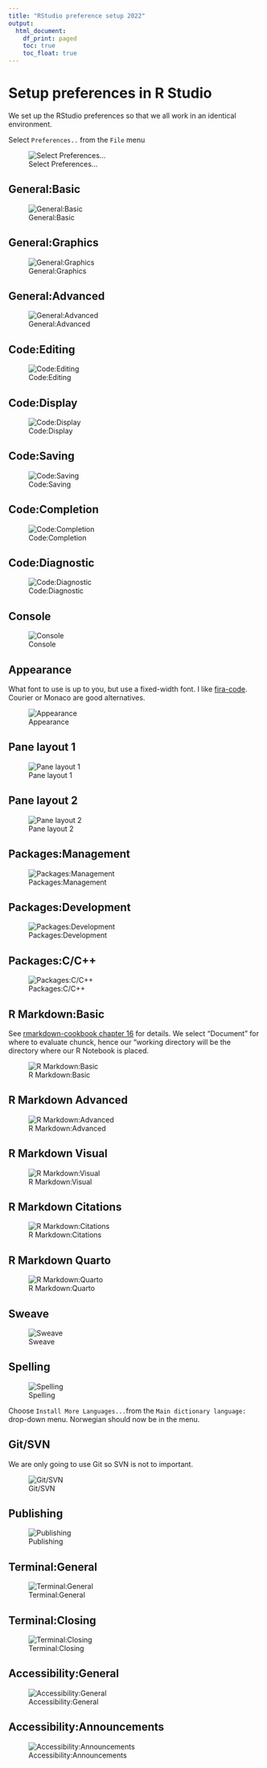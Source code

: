 ```yaml
---
title: "RStudio preference setup 2022"
output:
  html_document:
    df_print: paged
    toc: true
    toc_float: true
---
```


# Setup preferences in R Studio

We set up the RStudio preferences so that we all work in an identical environment.

Select `Preferences..` from the `File` menu

![Select Preferences...](ps0.png)

## General:Basic

![General:Basic](General-Basic.png)

## General:Graphics

![General:Graphics](General-Graphics.png)

## General:Advanced

![General:Advanced](General-Advanced.png)

## Code:Editing

![Code:Editing](Code-Editing.png)

## Code:Display

![Code:Display](Code-Display.png)

## Code:Saving

![Code:Saving](Code-Saving.png)

## Code:Completion

![Code:Completion](Code-Completion.png)

## Code:Diagnostic

![Code:Diagnostic](Code-Diagnostic.png)

## Console

![Console](Console.png)

## Appearance

What font to use is up to you, but use a fixed-width font.
I like [fira-code](https://www.fontsquirrel.com/fonts/fira-code).
Courier or Monaco are good alternatives.

![Appearance](Appearance.png)

## Pane layout 1

![Pane layout 1](Pane-Layout-1.png)

## Pane layout 2

![Pane layout 2](Pane-Layout-2.png)

## Packages:Management

![Packages:Management](Packages-Management.png)

## Packages:Development

![Packages:Development](Packages-Development.png) 

## Packages:C/C++

![Packages:C/C++](Packages-Development-c.png)

## R Markdown:Basic

See [rmarkdown-cookbook chapter 16](https://bookdown.org/yihui/rmarkdown-cookbook/working-directory.html) for details.
We select "Document" for where to evaluate chunck, hence our "working directory will be the directory where our R Notebook is placed.

![R Markdown:Basic](R-Markdown-Basic.png)

## R Markdown Advanced

![R Markdown:Advanced](R-Markdown-Advanced.png)

## R Markdown Visual

![R Markdown:Visual](R-Markdown-Visual.png)

## R Markdown Citations

![R Markdown:Citations](R-Markdown-Citations.png)

## R Markdown Quarto

![R Markdown:Quarto](R-Markdown-Quarto.png)

## Sweave

![Sweave](Sweave.png)

## Spelling

![Spelling](Spelling.png)

Choose `Install More Languages...`from the `Main dictionary language:` drop-down menu.
Norwegian should now be in the menu.

## Git/SVN

We are only going to use Git so SVN is not to important.

![Git/SVN](Git-SVN.png)

## Publishing

![Publishing](Publishing.png)

## Terminal:General

![Terminal:General](Terminal-General.png)

## Terminal:Closing

![Terminal:Closing](Terminal-Closing.png)

## Accessibility:General

![Accessibility:General](Accessibility-General.png)

## Accessibility:Announcements

![Accessibility:Announcements](Accessibility-Announcements.png)
